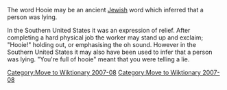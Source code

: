 {{Wikify|date=August 2007}}
[[Category:Move to Wiktionary 2007-08]]
The word Hooie may be an ancient [[Jewish]] word which inferred that a person was lying.

In the Southern United States it was an expression of relief. After completing a hard physical job the worker may stand up and exclaim; "Hooie!" holding out, or emphasising the oh sound. However in the Southern United States it may also have been used to infer that a person was lying. "You're full of hooie" meant that you were telling a lie.
{{Unreferenced|date=August 2007}}

[[Category:Move to Wiktionary 2007-08]]

{{vocabulary-stub}}